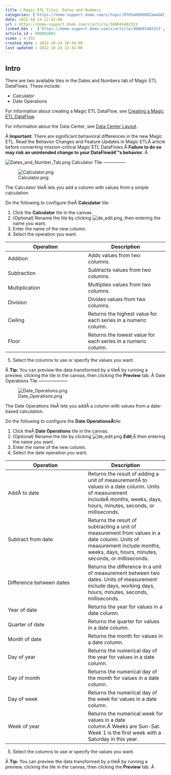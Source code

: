 ```yaml
---
title : Magic ETL Tiles: Dates and Numbers
categories: ['https://domo-support.domo.com/s/topic/0TO5w000000ZamwGAC']
date: 2022-10-24 22:41:00
url : https://domo-support.domo.com/s/article/360045402313
linked_kbs :  ['https://domo-support.domo.com/s/article/360045402313', 'https://domo-support.domo.com/s/article/360055259234', 'https://domo-support.domo.com/s/knowledge-base', 'https://domo-support.domo.com/s/article/360042925494', 'https://domo-support.domo.com/s/article/360043429953', 'https://domo-support.domo.com/s/article/360047553253', 'https://domo-support.domo.com/s/article/360043429933', 'https://domo-support.domo.com/s/article/360043429693', 'https://domo-support.domo.com/s/topic/0TO5w000000ZamwGAC', 'https://domo-support.domo.com/s/article/360043429913']
article_id : 000003003
views : 4,932
created_date : 2022-10-24 20:59:00
last updated : 2022-10-24 22:41:00
---
```




Intro
-----


There are two available tiles in the Dates and Numbers tab of Magic ETL DataFlows. These include:



* Calculator
* Date Operations


For information about creating a Magic ETL DataFlow, see [Creating a Magic ETL DataFlow](..\creating_a_magic_etl_dataflow\index.html "Creating a Magic ETL DataFlow").


For information about the Data Center, see [Data Center Layout](https://domo-support.domo.com/s/article/360047553253?language=en_US).


Â
**Important:** There are significant behavioral differences in the new Magic ETL. Read the Behavior Changes and Feature Updates in Magic ETLÂ article before converting mission-critical Magic ETL DataFlows.Â **Failure to do so may risk an unintended change to your DataFlowâ€™s behavior.**
Â 


![Dates_and_Number_Tab.png](Dates_and_Number_Tab.png)
Calculator Tile
---------------


![Calculator.png](Calculator.png)


The Calculator tileÂ lets you add a column with values from a simple calculation.


Do the following to configure theÂ **Calculator** tile:


1. Click the **Calculator** tile in the canvas.
2. (Optional) Rename the tile by clicking ![de_edit.png](de_edit.png), then entering the name you want.
3. Enter the name of the new column.
4. Select the operation you want.



| Operation | Description |
| --- | --- |
| Addition | Adds values from two columns. |
| Subtraction | Subtracts values from two columns. |
| Multiplication | Multiplies values from two columns. |
| Division | Divides values from two columns. |
| Ceiling | Returns the highest value for each series in a numeric column. |
| Floor | Returns the lowest value for each series in a numeric column. |
5. Select the columns to use or specify the values you want.


Â
**Tip:** You can preview the data transformed by a tileÂ by running a preview, clicking the tile in the canvas, then clicking the **Preview** tab.
Â
Date Operations Tile
--------------------


![Date_Operations.png](Date_Operations.png)


The Date Operations tileÂ lets you addÂ a column with values from a date-based calculation.


Do the following to configure the **Date OperationsÂ**tile:


1. Click theÂ **Date Operations** tile in the canvas.
2. (Optional) Rename the tile by clicking ![de_edit.png](de_edit.png) **Edit**,Â then entering the name you want.
3. Enter the name of the new column.
4. Select the date operation you want.



| Operation | Description |
| --- | --- |
| AddÂ to date | Returns the result of adding a unit of measurementÂ to values in a date column. Units of measurement includeÂ months, weeks, days, hours, minutes, seconds, or milliseconds. |
| Subtract from date | Returns the result of subtracting a unit of measurement from values in a date column. Units of measurement include months, weeks, days, hours, minutes, seconds, or milliseconds. |
| Difference between dates | Returns the difference in a unit of measurement between two dates. Units of measurement include days, working days, hours, minutes, seconds, milliseconds. |
| Year of date | Returns the year for values in a date column. |
| Quarter of date | Returns the quarter for values in a date column. |
| Month of date | Returns the month for values in a date column. |
| Day of year | Returns the numerical day of the year for values in a date column. |
| Day of month | Returns the numerical day of the month for values in a date column. |
| Day of week | Returns the numerical day of the week for values in a date column. |
| Week of year | Returns the numerical week for values in a date column.Â Weeks are Sun-Sat. Week 1 is the first week with a Saturday in this year. |
5. Select the columns to use or specify the values you want.


Â
**Tip:** You can preview the data transformed by a tileÂ by running a preview, clicking the tile in the canvas, then clicking the **Preview** tab.
Â